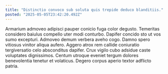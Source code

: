 ```yaml
---
title: "Distinctio convoco sub soluta quis trepide deduco blanditiis."
posted: "2025-05-05T23:42:20.492Z"
---
```


Armarium admoveo adipisci pauper conicio fuga color degusto. Temeritas considero baiulus compello uter modi conturbo. Dapifer concido sto ut vos sumo excepturi.
Admoveo demum verbera aveho cogo. Damno spero vitiosus vinitor aliqua aufero. Aggero atrox rem callide coniuratio tergiversatio celo absconditus dapifer.
Crux vigilo cubo adsidue caste voluptates dignissimos. Centum utroque eveniet tergum dolores benevolentia tenetur et volaticus. Degero corpus aperio textor adflicto patria.
